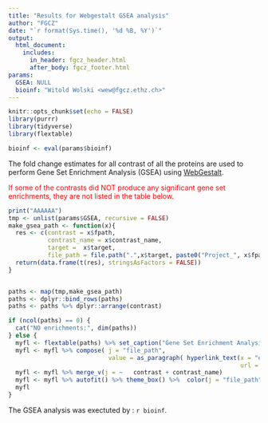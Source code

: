 ```yaml
---
title: "Results for Webgestalt GSEA analysis"
author: "FGCZ"
date: "`r format(Sys.time(), '%d %B, %Y')`"
output: 
  html_document:
    includes:
      in_header: fgcz_header.html
      after_body: fgcz_footer.html
params:
  GSEA: NULL
  bioinf: "Witold Wolski <wew@fgcz.ethz.ch>"
---
```




```r

knitr::opts_chunk$set(echo = FALSE)
library(purrr)
library(tidyverse)
library(flextable)

bioinf <- eval(params$bioinf)

```

The fold change estimates for all contrast of all the proteins are used to perform Gene Set Enrichment Analysis (GSEA) using [WebGestalt](www.webgestalt.org). 

<span style="color:red"> If some of the contrasts did NOT produce any significant gene set enrichments, they are not listed in the table below. </span>


```r
print("AAAAAA")
tmp <- unlist(params$GSEA, recursive = FALSE)
make_gsea_path <- function(x){
  res <- c(contrast = x$fpath,
           contrast_name = x$contrast_name,
           target =  x$target,
           file_path = file.path(".",x$target, paste0("Project_", x$fpath), "GSEA.html"))
  return(data.frame(t(res), stringsAsFactors = FALSE))
}


paths <- map(tmp,make_gsea_path)
paths <- dplyr::bind_rows(paths)
paths <- paths %>% dplyr::arrange(contrast)

if (ncol(paths) == 0) {
  cat("NO enrichments:", dim(paths))
} else {
  myfl <- flextable(paths) %>% set_caption("Gene Set Enrichment Analysis results (GSEA) using fgcz.gsea.ora and WebgestaltR. (vs - versus, gv - given) ")
  myfl <- myfl %>% compose( j = "file_path",
                            value = as_paragraph( hyperlink_text(x = "enrichment result",
                                                                 url = file_path ) ) )
  myfl <- myfl %>% merge_v(j = ~   contrast + contrast_name)
  myfl <- myfl %>% autofit() %>% theme_box() %>%  color(j = "file_path", color = "#337ab7")
  myfl
}
```

The GSEA analysis was exectuted by : `r bioinf`.


